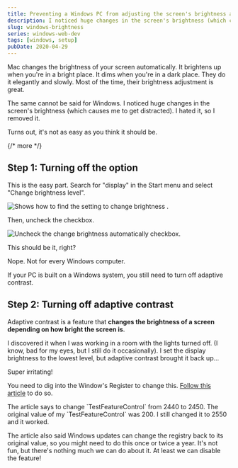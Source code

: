 ```yaml
---
title: Preventing a Windows PC from adjusting the screen's brightness automatically
description: I noticed huge changes in the screen's brightness (which causes me to get distracted). I hated it, so I removed it.
slug: windows-brightness
series: windows-web-dev
tags: [windows, setup]
pubDate: 2020-04-29
---
```


Mac changes the brightness of your screen automatically. It brightens up when you're in a bright place. It dims when you're in a dark place. They do it elegantly and slowly. Most of the time, their brightness adjustment is great.

The same cannot be said for Windows. I noticed huge changes in the screen's brightness (which causes me to get distracted). I hated it, so I removed it.

Turns out, it's not as easy as you think it should be.

{/* more */}

## Step 1: Turning off the option

This is the easy part. Search for "display" in the Start menu and select "Change brightness level".

<Image
  src='/images/2020/windows-brightness/change-brightness-level.png'
  alt='Shows how to find the setting to change brightness .'
/>

Then, uncheck the checkbox.

<Image
  src='/images/2020/windows-brightness/change-brightness-checkbox.png'
  alt='Uncheck the change brightness automatically checkbox.'
/>

This should be it, right?

Nope. Not for every Windows computer.

If your PC is built on a Windows system, you still need to turn off adaptive contrast.

## Step 2: Turning off adaptive contrast

Adaptive contrast is a feature that **changes the brightness of a screen depending on how bright the screen is**.

I discovered it when I was working in a room with the lights turned off. (I know, bad for my eyes, but I still do it occasionally). I set the display brightness to the lowest level, but adaptive contrast brought it back up...

Super irritating!

You need to dig into the Window's Register to change this. [Follow this article][1] to do so.

<Callout>
  The article says to change `TestFeatureControl` from 2440 to 2450. The
  original value of my `TestFeatureControl` was 200. I still changed it to 2550
  and it worked.
</Callout>

The article also said Windows updates can change the registry back to its original value, so you might need to do this once or twice a year. It's not fun, but there's nothing much we can do about it. At least we can disable the feature!

[1]: https://www.windowscentral.com/how-disable-adapative-contrast-surface
